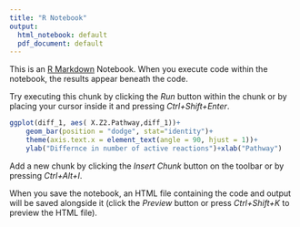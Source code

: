 ---
title: "R Notebook"
output:
  html_notebook: default
  pdf_document: default
---

This is an [R Markdown](http://rmarkdown.rstudio.com) Notebook. When you execute code within the notebook, the results appear beneath the code. 

Try executing this chunk by clicking the *Run* button within the chunk or by placing your cursor inside it and pressing *Ctrl+Shift+Enter*. 

```{r}
ggplot(diff_1, aes( X.Z2.Pathway,diff_1))+
    geom_bar(position = "dodge", stat="identity")+
    theme(axis.text.x = element_text(angle = 90, hjust = 1))+
    ylab("Differnce in number of active reactions")+xlab("Pathway")

```

Add a new chunk by clicking the *Insert Chunk* button on the toolbar or by pressing *Ctrl+Alt+I*.

When you save the notebook, an HTML file containing the code and output will be saved alongside it (click the *Preview* button or press *Ctrl+Shift+K* to preview the HTML file).
